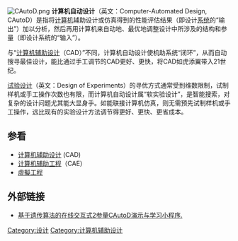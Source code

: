 {{NOTETA
|G1=IT
|T=zh-cn:计算机自动设计;zh-tw:電腦自動設計;
}}
{{not|计算机辅助设计}}
[[File:CAutoD.png|thumb]]
'''计算机自动设计'''（英文：Computer-Automated Design, CAutoD）是指将[[计算机|计算机]]辅助设计或仿真得到的性能评估结果（即设计[[系统|系统]]的“输出”）加以分析，然后再用计算机来自动地、最优地调整设计中所涉及的结构和参量（即设计系统的“输入”）。

与“[[计算机辅助设计|计算机辅助设计]]（CAD）”不同，计算机自动设计使机助系统“闭环”，从而自动搜寻最佳设计，能比通过手工调节的CAD更好、更快，将CAD如虎添翼带入21世纪。

[[试验设计|试验设计]]（英文：Design of Experiments）的寻优方式通常受到维数限制，试制样机或手工操作次数也有限，而计算机自动设计属“软实验设计”，是智能搜索，对复杂的设计问题尤其能大显身手。如能联接计算机仿真，则无需预先试制样机或手工操作，远比现有的实验设计方法调节得更好、更快、更省成本。

== 参看 ==
* [[计算机辅助设计|计算机辅助设计]] (CAD)
* [[计算机辅助工程|计算机辅助工程]]（CAE）
* [[虛擬工程|虛擬工程]]
== 外部链接 ==
* [https://web.archive.org/web/20101129183810/http://userweb.elec.gla.ac.uk/y/yunli/ga_demo/ 基于遗传算法的在线交互式2参量CAutoD演示与学习小程序.] 

[[Category:设计|Category:设计]]
[[Category:计算机辅助设计|Category:计算机辅助设计]]